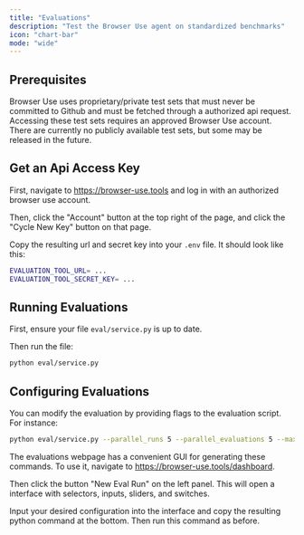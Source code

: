 ```yaml
---
title: "Evaluations"
description: "Test the Browser Use agent on standardized benchmarks"
icon: "chart-bar"
mode: "wide"
---
```


## Prerequisites

Browser Use uses proprietary/private test sets that must never be committed to Github and must be fetched through a authorized api request.
Accessing these test sets requires an approved Browser Use account.
There are currently no publicly available test sets, but some may be released in the future.

## Get an Api Access Key

First, navigate to https://browser-use.tools and log in with an authorized browser use account.

Then, click the "Account" button at the top right of the page, and click the "Cycle New Key" button on that page.

Copy the resulting url and secret key into your `.env` file. It should look like this:

```bash .env
EVALUATION_TOOL_URL= ...
EVALUATION_TOOL_SECRET_KEY= ...
```

## Running Evaluations

First, ensure your file `eval/service.py` is up to date.

Then run the file:

```bash
python eval/service.py
```

## Configuring Evaluations

You can modify the evaluation by providing flags to the evaluation script. For instance:

```bash
python eval/service.py --parallel_runs 5 --parallel_evaluations 5 --max-steps 25 --start 0 --end 100 --model gpt-4.1-mini
```

The evaluations webpage has a convenient GUI for generating these commands. To use it, navigate to https://browser-use.tools/dashboard.

Then click the button "New Eval Run" on the left panel. This will open a interface with selectors, inputs, sliders, and switches.

Input your desired configuration into the interface and copy the resulting python command at the bottom. Then run this command as before.
